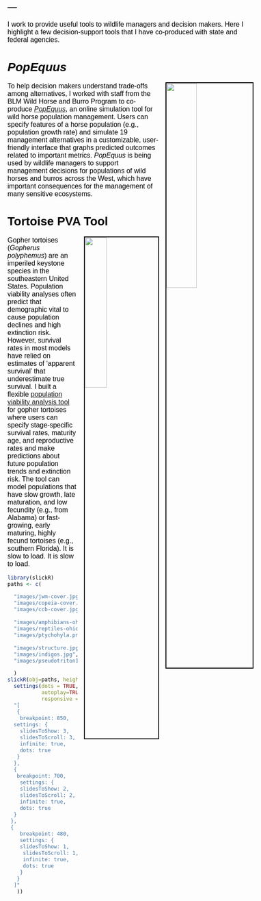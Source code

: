 ---
---

<link rel="stylesheet" href="styles.css" type="text/css">

<style type="text/css">
body{ /* Normal  */ font-size: 16px; font-family: Arial; color:black}
td {  /* Table  */ font-size: 8px;}
h1.title {font-size: 38px; color: DarkRed;}
h1 { /* Header 1 */ font-size: 28px; color: Black;}
h2 { /* Header 2 */ font-size: 22px; color: Black;}
h3 { /* Header 3 */ font-size: 18px; color: Black;}
code.r{ /* Code block */ font-size: 12px;}
pre { /* Code block - determines code spacing between lines */ font-size: 14px;}
</style>

I work to provide useful tools to wildlife managers and decision makers. Here I highlight a few decision-support tools that I have co-produced with state and federal agencies. 

# *PopEquus*

<img src="images/wild-horses-cropped.jpg" style="width:35%; border:2px solid; margin-left: 15px" align="right">

To help decision makers understand trade-offs among alternatives, I worked with staff from the BLM Wild Horse and Burro Program to co-produce [*PopEquus*](https://rconnect.usgs.gov/popequus/), an online simulation tool for wild horse population management. Users can specify features of a horse population (e.g., population growth rate) and simulate 19 management alternatives in a customizable, user-friendly interface that graphs predicted outcomes related to important metrics. *PopEquus* is being used by wildlife managers to support management decisions for populations of wild horses and burros across the West, which have important consequences for the management of many sensitive ecosystems.

# Tortoise PVA Tool

<img src="images/gopher_tortoise.jpg" style="width:30%; border:2px solid; margin-left: 15px" align="right">

Gopher tortoises (*Gopherus polyphemus*) are an imperiled keystone species in the southeastern United States. Population viability analyses often predict that demographic vital to cause population declines and high extinction risk. However, survival rates in most models have relied on estimates of 'apparent survival' that underestimate true survival. I built a flexible [population viability analysis tool](https://brianfolt.github.io/tortoise_population_viability/) for gopher tortoises where users can specify stage-specific survival rates, maturity age, and reproductive rates and make predictions about future population trends and extinction risk. The tool can model populations that have slow growth, late maturation, and low fecundity (e.g., from Alabama) or fast-growing, early maturing, highly fecund tortoises (e.g., southern Florida). It is slow to load. It is slow to load.


```r
library(slickR)
paths <- c(

  "images/jwm-cover.jpg",
  "images/copeia-cover.jpg",
  "images/ccb-cover.jpg",
  
  "images/amphibians-ohio.jpg",
  "images/reptiles-ohio.png",
  "images/ptychohyla.png",
  
  "images/structure.jpg",
  "images/indigos.jpg",
  "images/pseudotriton1.jpg"

  )
slickR(obj=paths, height=175) + 
  settings(dots = TRUE, slidesToScroll=3, slidesToShow=3, 
           autoplay=TRUE, autoplaySpeed=5000,
           responsive = V8::JS(
  "[
   {
    breakpoint: 850,
  settings: {
    slidesToShow: 3,
    slidesToScroll: 3,
    infinite: true,
    dots: true
   }
  },
  {
   breakpoint: 700,
    settings: {
    slidesToShow: 2,
    slidesToScroll: 2,
    infinite: true,
    dots: true
  }
 },
 {
    breakpoint: 480,
    settings: {
    slidesToShow: 1,
     slidesToScroll: 1,
     infinite: true,
     dots: true
    }
   }
  ]"
   ))
```